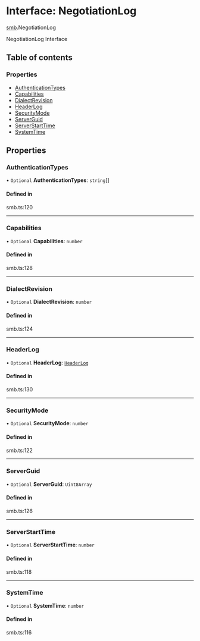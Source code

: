 # Interface: NegotiationLog

[smb](/templates/protocols/javascript/modules/smb).NegotiationLog

NegotiationLog Interface

## Table of contents

### Properties

- [AuthenticationTypes](/templates/protocols/javascript/modules/smb.NegotiationLog#authenticationtypes)
- [Capabilities](/templates/protocols/javascript/modules/smb.NegotiationLog#capabilities)
- [DialectRevision](/templates/protocols/javascript/modules/smb.NegotiationLog#dialectrevision)
- [HeaderLog](/templates/protocols/javascript/modules/smb.NegotiationLog#headerlog)
- [SecurityMode](/templates/protocols/javascript/modules/smb.NegotiationLog#securitymode)
- [ServerGuid](/templates/protocols/javascript/modules/smb.NegotiationLog#serverguid)
- [ServerStartTime](/templates/protocols/javascript/modules/smb.NegotiationLog#serverstarttime)
- [SystemTime](/templates/protocols/javascript/modules/smb.NegotiationLog#systemtime)

## Properties

### AuthenticationTypes

• `Optional` **AuthenticationTypes**: `string`[]

#### Defined in

smb.ts:120

___

### Capabilities

• `Optional` **Capabilities**: `number`

#### Defined in

smb.ts:128

___

### DialectRevision

• `Optional` **DialectRevision**: `number`

#### Defined in

smb.ts:124

___

### HeaderLog

• `Optional` **HeaderLog**: [`HeaderLog`](/templates/protocols/javascript/modules/smb.HeaderLog)

#### Defined in

smb.ts:130

___

### SecurityMode

• `Optional` **SecurityMode**: `number`

#### Defined in

smb.ts:122

___

### ServerGuid

• `Optional` **ServerGuid**: `Uint8Array`

#### Defined in

smb.ts:126

___

### ServerStartTime

• `Optional` **ServerStartTime**: `number`

#### Defined in

smb.ts:118

___

### SystemTime

• `Optional` **SystemTime**: `number`

#### Defined in

smb.ts:116
